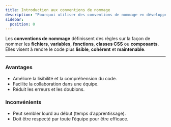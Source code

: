 ```yaml
---
title: Introduction aux conventions de nommage
description: "Pourquoi utiliser des conventions de nommage en développement."
sidebar:
  position: 0
---
```


Les **conventions de nommage** définissent des règles sur la façon de nommer les **fichiers**, **variables**, **fonctions**, **classes CSS** ou **composants**.  
Elles visent à rendre le code plus **lisible**, **cohérent** et **maintenable**.

---

### Avantages
- Améliore la lisibilité et la compréhension du code.  
- Facilite la collaboration dans une équipe.  
- Réduit les erreurs et les doublons.  

### Inconvénients
- Peut sembler lourd au début (temps d’apprentissage).  
- Doit être respecté par toute l’équipe pour être efficace.  
